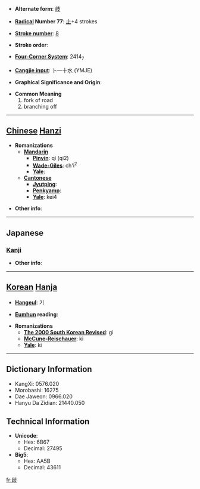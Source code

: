 * '''Alternate form''': [[岐]]

* '''[[Wiktionary:Chinese radical index| Radical]] Number 77''': [[Wiktionary:Chinese radical index 止|止]]+4 strokes

* '''[[Wiktionary:Chinese total strokes index|Stroke number]]''': [[Wiktionary:Chinese total strokes index 8|8]]

* '''Stroke order''': 

* '''[[Wiktionary:Chinese four corner index|Four-Corner System]]''': 2414<sub>7</sub>

* '''[[Wiktionary:Chinese Cangjie index|Cangjie input]]''': 卜一十水 (YMJE)

* '''Graphical Significance and Origin''': 

* '''Common Meaning'''
*#fork of road
*# branching off


----

== [[Chinese]] [[Hanzi]] ==

* '''Romanizations'''
** '''[[Mandarin]]'''
*** '''[[Pinyin]]''': qí (qi2)
*** '''[[Wade-Giles]]''': ch'i<sup>2</sup>
*** '''[[Yale]]''': 
** '''[[Cantonese]]'''
*** '''[[Jyutping]]''':
*** '''[[Penkyamp]]''': 
*** '''[[Yale]]''': kei4

* '''Other info''': 

----

==Japanese==
===[[Kanji]]===
{{kanji|on readings=[[き]] (ki), [[ぎ]] (gi)|kun readings=[[ゆび]] (yubi), [[わかれる]] (wakareru)}}

* '''Other info''':  

----

== [[Korean]] [[Hanja]] ==

* '''[[Hangeul]]''': 기

* '''[[Eumhun]] reading''': 

* '''Romanizations'''
** '''[[The 2000 South Korean Revised Romanization|The 2000 South Korean Revised]]''': gi
** '''[[McCune-Reischauer]]''': ki
** '''[[Yale]]''': ki

----

== Dictionary Information ==

* KangXi: 0576.020
* Morobashi: 16275
* Dae Jaweon: 0966.020
* Hanyu Da Zidian: 21440.050

== Technical Information ==

* '''Unicode''':
** Hex: 6B67
** Decimal: 27495
* '''Big5''':
** Hex: AA5B
** Decimal: 43611

[[fr:歧]]